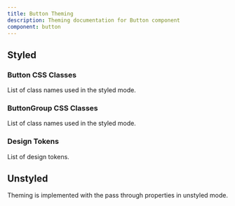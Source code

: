 ```yaml
---
title: Button Theming
description: Theming documentation for Button component
component: button
---
```


## Styled

### Button CSS Classes

List of class names used in the styled mode.

<DocTable name="Button" category="style" />

### ButtonGroup CSS Classes

List of class names used in the styled mode.

<DocTable name="ButtonGroup" category="style" />

### Design Tokens

List of design tokens.

<DocTable name="Button" category="token" />

## Unstyled

Theming is implemented with the pass through properties in unstyled mode.
